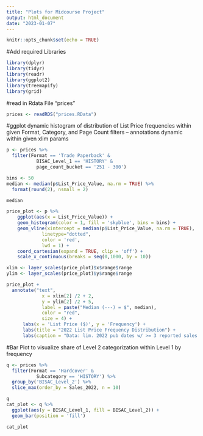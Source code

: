 ```yaml
---
title: "Plots for Midcourse Project"
output: html_document
date: "2023-01-07"
---
```


```r
knitr::opts_chunk$set(echo = TRUE)
```

#Add required Libraries
```r
library(dplyr)
library(tidyr)
library(readr)
library(ggplot2)
library(treemapify)
library(grid)
```

#read in Rdata File "prices"
```r
prices <- readRDS("prices.RData")
```

#ggplot dynamic histogram of distribution of List Price frequencies within given Format, Category, and Page Count filters -- annotations dynamic within given xlim params
```r
p <- prices %>% 
  filter(Format == 'Trade Paperback' & 
           BISAC_Level_1 == 'HISTORY' & 
           page_count_bucket == '251 - 300')

bins <- 50
median <- median(p$List_Price_Value, na.rm = TRUE) %>% 
  format(round(2), nsmall = 2)

median

price_plot <- p %>% 
    ggplot(aes(x = List_Price_Value)) + 
    geom_histogram(color = 1, fill = 'skyblue', bins = bins) + 
    geom_vline(xintercept = median(p$List_Price_Value, na.rm = TRUE), 
             linetype="dotted", 
             color = 'red',
             lwd = 1) +
    coord_cartesian(expand = TRUE, clip = 'off') +
    scale_x_continuous(breaks = seq(0,1000, by = 10))

xlim <- layer_scales(price_plot)$x$range$range
ylim <- layer_scales(price_plot)$y$range$range

price_plot + 
  annotate("text",
             x = xlim[2] /2 + 2,
             y = ylim[2] /2 + 5,
             label = paste("Median (---) = $", median),
             color = "red",
             size = 4) +
      labs(x = 'List Price ($)', y = 'Frequency') +
      labs(title = "2022 List Price Frequency Distribution") +
      labs(caption = "Data: lim. 2022 pub dates w/ >= 3 reported sales (Ingram Book Company)")
```
#Bar Plot to visualize share of Level 2 categorization within Level 1 by frequency
```r
q <- prices %>% 
  filter(Format == 'Hardcover' & 
           Subcategory == 'HISTORY') %>% 
  group_by('BISAC_Level_2') %>%
  slice_max(order_by = Sales_2022, n = 10)

q
cat_plot <- q %>% 
  ggplot(aes(y = BISAC_Level_1, fill = BISAC_Level_2)) +
  geom_bar(position = 'fill')

cat_plot
```

